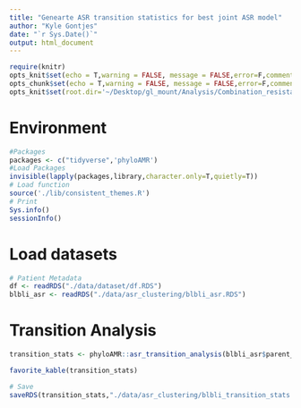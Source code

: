 ```yaml
---
title: "Genearte ASR transition statistics for best joint ASR model"
author: "Kyle Gontjes"
date: "`r Sys.Date()`"
output: html_document
---
```


```r
require(knitr)
opts_knit$set(echo = T,warning = FALSE, message = FALSE,error=F,comment=NA) 
opts_chunk$set(echo = T,warning = FALSE, message = FALSE,error=F,comment=NA)
opts_knit$set(root.dir='~/Desktop/gl_mount/Analysis/Combination_resistance/pre-intro-blbli-resistance-ms/')
```

# Environment
```r
#Packages
packages <- c("tidyverse",'phyloAMR')   
#Load Packages
invisible(lapply(packages,library,character.only=T,quietly=T)) 
# Load function
source('./lib/consistent_themes.R')
# Print
Sys.info()
sessionInfo() 
``` 

# Load datasets
```r
# Patient Metadata
df <- readRDS("./data/dataset/df.RDS") 
blbli_asr <- readRDS("./data/asr_clustering/blbli_asr.RDS")
```
 
# Transition Analysis 
```r
transition_stats <- phyloAMR::asr_transition_analysis(blbli_asr$parent_child_df,node_states='joint')  %>% mutate(pheno="BL/BLI")

favorite_kable(transition_stats)

# Save
saveRDS(transition_stats,"./data/asr_clustering/blbli_transition_stats.RDS")
```
